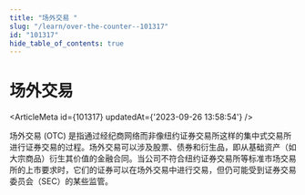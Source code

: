 ```yaml
---
title: "场外交易 "
slug: "/learn/over-the-counter--101317"
id: "101317"
hide_table_of_contents: true
---
```



# 场外交易 

<ArticleMeta id={101317} updatedAt={'2023-09-26 13:58:54'} />
<div className='border-solid border-b border-t-0 my-4 border-[var(--ifm-color-gray-300)]' />

场外交易 (OTC) 是指通过经纪商网络而非像纽约证券交易所这样的集中式交易所进行证券交易的过程。场外交易可以涉及股票、债券和衍生品，即从基础资产（如大宗商品）衍生其价值的金融合同。当公司不符合纽约证券交易所等标准市场交易所的上市要求时，它们的证券可以在场外交易中进行交易，但仍可能受到证券交易委员会（SEC）的某些监管。
